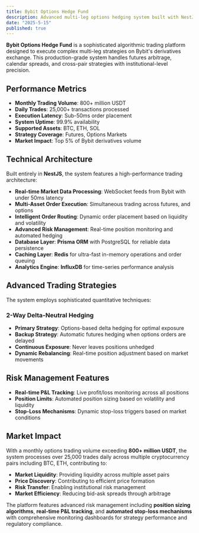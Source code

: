 ```yaml
---
title: Bybit Options Hedge Fund
description: Advanced multi-leg options hedging system built with NestJS, WebSocket, Redis, Prisma ORM, and InfluxDB, executing complex strategies on Bybit's derivatives platform. It delivers high-frequency arbitrage and spread trading with sub-millisecond precision across multiple futures contracts and perpetual swaps, processing 800+ million USDT options volume per month.
date: "2025-5-15"
published: true
---
```


**Bybit Options Hedge Fund** is a sophisticated algorithmic trading platform designed to execute complex multi-leg strategies on Bybit's derivatives exchange. This production-grade system handles futures arbitrage, calendar spreads, and cross-pair strategies with institutional-level precision.

## Performance Metrics

- **Monthly Trading Volume**: 800+ million USDT
- **Daily Trades**: 25,000+ transactions processed
- **Execution Latency**: Sub-50ms order placement
- **System Uptime**: 99.9% availability
- **Supported Assets**: BTC, ETH, SOL
- **Strategy Coverage**: Futures, Options Markets
- **Market Impact**: Top 5% of Bybit derivatives volume

## Technical Architecture

Built entirely in **NestJS**, the system features a high-performance trading architecture:

- **Real-time Market Data Processing**: WebSocket feeds from Bybit with under 50ms latency
- **Multi-Asset Order Execution**: Simultaneous trading across futures, and options
- **Intelligent Order Routing**: Dynamic order placement based on liquidity and volatility
- **Advanced Risk Management**: Real-time position monitoring and automated hedging
- **Database Layer**: **Prisma ORM** with PostgreSQL for reliable data persistence
- **Caching Layer**: **Redis** for ultra-fast in-memory operations and order queuing
- **Analytics Engine**: **InfluxDB** for time-series performance analysis

## Advanced Trading Strategies

The system employs sophisticated quantitative techniques:

### **2-Way Delta-Neutral Hedging**
- **Primary Strategy**: Options-based delta hedging for optimal exposure
- **Backup Strategy**: Automatic futures hedging when options orders are delayed
- **Continuous Exposure**: Never leaves positions unhedged
- **Dynamic Rebalancing**: Real-time position adjustment based on market movements


## Risk Management Features

- **Real-time P&L Tracking**: Live profit/loss monitoring across all positions
- **Position Limits**: Automated position sizing based on volatility and liquidity
- **Stop-Loss Mechanisms**: Dynamic stop-loss triggers based on market conditions

## Market Impact

With a monthly options trading volume exceeding **800+ million USDT**, the system processes over 25,000 trades daily across multiple cryptocurrency pairs including BTC, ETH, contributing to:

- **Market Liquidity**: Providing liquidity across multiple asset pairs
- **Price Discovery**: Contributing to efficient price formation
- **Risk Transfer**: Enabling institutional risk management
- **Market Efficiency**: Reducing bid-ask spreads through arbitrage

The platform features advanced risk management including **position sizing algorithms**, **real-time P&L tracking**, and **automated stop-loss mechanisms** with comprehensive monitoring dashboards for strategy performance and regulatory compliance.
